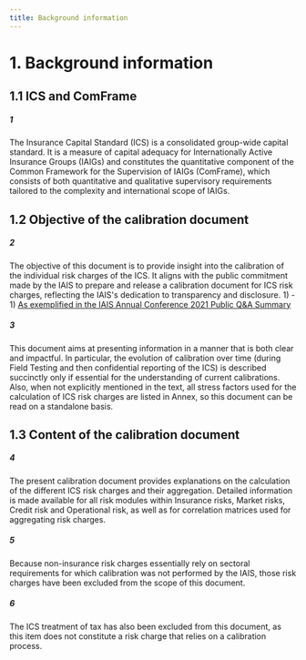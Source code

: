 ```yaml
---
title: Background information
---
```

# 1. Background information

## 1.1	ICS and ComFrame

##### 1

  The Insurance Capital Standard (ICS) is a consolidated group-wide capital standard. It is a measure of capital adequacy for Internationally Active Insurance Groups (IAIGs) and constitutes the quantitative component of the Common Framework for the Supervision of IAIGs (ComFrame), which consists of both quantitative and qualitative supervisory requirements tailored to the complexity and international scope of IAIGs.

## 1.2	Objective of the calibration document

##### 2
  The objective of this document is to provide insight into the calibration of the individual risk charges of the ICS. It aligns with the public commitment made by the IAIS to prepare and release a calibration document for ICS risk charges, reflecting the IAIS's dedication to transparency and disclosure. 1)
    - 1\) [As exemplified in the IAIS Annual Conference 2021 Public Q&A Summary](https://www.iais.org/uploads/2022/02/Annual_Conference_2021_QAs-1.pdf)

##### 3
  This document aims at presenting information in a manner that is both clear and impactful. In particular, the evolution of calibration over time (during Field Testing and then confidential reporting of the ICS) is described succinctly only if essential for the understanding of current calibrations. Also, when not explicitly mentioned in the text, all stress factors used for the calculation of ICS risk charges are listed in Annex, so this document can be read on a standalone basis.

## 1.3	Content of the calibration document

##### 4
  The present calibration document provides explanations on the calculation of the different ICS risk charges and their aggregation. Detailed information is made available for all risk modules within Insurance risks, Market risks, Credit risk and Operational risk, as well as for correlation matrices used for aggregating risk charges.

##### 5
  Because non-insurance risk charges essentially rely on sectoral requirements for which calibration was not performed by the IAIS, those risk charges have been excluded from the scope of this document.

##### 6
  The ICS treatment of tax has also been excluded from this document, as this item does not constitute a risk charge that relies on a calibration process.
